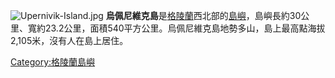{{Infobox islands
| name             = 烏佩尼維克島
| image name       = Sketchmap-greenland-upernivik-island.svg
| image size       = 300
| image caption    = 
| location         = 
| coordinates      = {{coord|71|16|N|52|45|W|scale:500000|display=inline,title}}
| area_km2         = 540
| country          = [[格陵蘭|格陵蘭]]
| country admin divisions title = 
| country admin divisions = 
}}
[[File:Upernivik-Island.jpg|thumb]]
'''烏佩尼維克島'''是[[格陵蘭|格陵蘭]]西北部的[[島嶼|島嶼]]，島嶼長約30公里、寬約23.2公里，面積540平方公里。烏佩尼維克島地勢多山，島上最高點海拔2,105米，沒有人在島上居住。

{{Greenland-stub}}
[[Category:格陵蘭島嶼|Category:格陵蘭島嶼]]